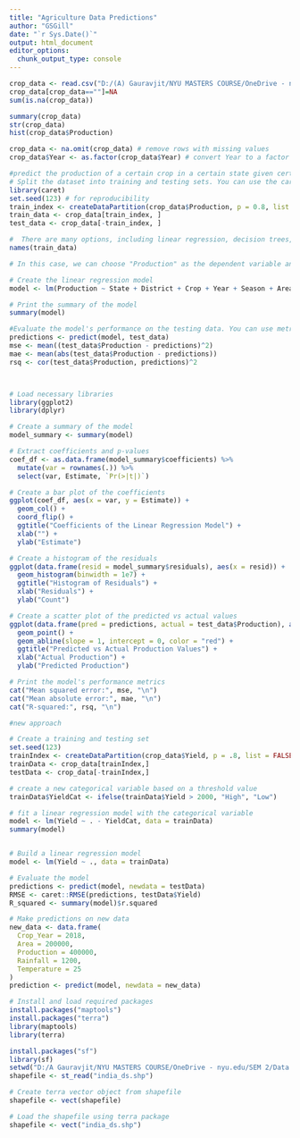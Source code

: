 ```yaml
---
title: "Agriculture Data Predictions"
author: "GSGill"
date: "`r Sys.Date()`"
output: html_document
editor_options: 
  chunk_output_type: console
---
```


```r
crop_data <- read.csv("D:/(A) Gauravjit/NYU MASTERS COURSE/OneDrive - nyu.edu/SEM 2/Data Analytics/PROJECT 3/India Agriculture Crop Production.csv")
crop_data[crop_data==""]=NA
sum(is.na(crop_data))

summary(crop_data)
str(crop_data)
hist(crop_data$Production)

crop_data <- na.omit(crop_data) # remove rows with missing values
crop_data$Year <- as.factor(crop_data$Year) # convert Year to a factor variable

#predict the production of a certain crop in a certain state given certain weather and soil conditions.
# Split the dataset into training and testing sets. You can use the caret package to do this:
library(caret)
set.seed(123) # for reproducibility
train_index <- createDataPartition(crop_data$Production, p = 0.8, list = FALSE)
train_data <- crop_data[train_index, ]
test_data <- crop_data[-train_index, ]

#  There are many options, including linear regression, decision trees, random forests, and neural networks. 
names(train_data)

# In this case, we can choose "Production" as the dependent variable and use the other variables as independent variables. Our hypothesis is that the production of crops is affected by various factors such as state, district, crop, year, season, area, and yield.

# Create the linear regression model
model <- lm(Production ~ State + District + Crop + Year + Season + Area + Yield, data = crop_data)

# Print the summary of the model
summary(model)

#Evaluate the model's performance on the testing data. You can use metrics like mean squared error (MSE), mean absolute error (MAE), and R-squared.
predictions <- predict(model, test_data)
mse <- mean((test_data$Production - predictions)^2)
mae <- mean(abs(test_data$Production - predictions))
rsq <- cor(test_data$Production, predictions)^2



# Load necessary libraries
library(ggplot2)
library(dplyr)

# Create a summary of the model
model_summary <- summary(model)

# Extract coefficients and p-values
coef_df <- as.data.frame(model_summary$coefficients) %>%
  mutate(var = rownames(.)) %>%
  select(var, Estimate, `Pr(>|t|)`)

# Create a bar plot of the coefficients
ggplot(coef_df, aes(x = var, y = Estimate)) +
  geom_col() +
  coord_flip() +
  ggtitle("Coefficients of the Linear Regression Model") +
  xlab("") +
  ylab("Estimate")

# Create a histogram of the residuals
ggplot(data.frame(resid = model_summary$residuals), aes(x = resid)) +
  geom_histogram(binwidth = 1e7) +
  ggtitle("Histogram of Residuals") +
  xlab("Residuals") +
  ylab("Count")

# Create a scatter plot of the predicted vs actual values
ggplot(data.frame(pred = predictions, actual = test_data$Production), aes(x = actual, y = pred)) +
  geom_point() +
  geom_abline(slope = 1, intercept = 0, color = "red") +
  ggtitle("Predicted vs Actual Production Values") +
  xlab("Actual Production") +
  ylab("Predicted Production")

# Print the model's performance metrics
cat("Mean squared error:", mse, "\n")
cat("Mean absolute error:", mae, "\n")
cat("R-squared:", rsq, "\n")

```




```r
#new approach

# Create a training and testing set
set.seed(123)
trainIndex <- createDataPartition(crop_data$Yield, p = .8, list = FALSE)
trainData <- crop_data[trainIndex,]
testData <- crop_data[-trainIndex,]

# create a new categorical variable based on a threshold value
trainData$YieldCat <- ifelse(trainData$Yield > 2000, "High", "Low")

# fit a linear regression model with the categorical variable
model <- lm(Yield ~ . - YieldCat, data = trainData)
summary(model)


# Build a linear regression model
model <- lm(Yield ~ ., data = trainData)

# Evaluate the model
predictions <- predict(model, newdata = testData)
RMSE <- caret::RMSE(predictions, testData$Yield)
R_squared <- summary(model)$r.squared

# Make predictions on new data
new_data <- data.frame(
  Crop_Year = 2018,
  Area = 200000,
  Production = 400000,
  Rainfall = 1200,
  Temperature = 25
)
prediction <- predict(model, newdata = new_data)

```


```r

# Install and load required packages
install.packages("maptools")
install.packages("terra")
library(maptools)
library(terra)

install.packages("sf")
library(sf)
setwd("D:/A Gauravjit/NYU MASTERS COURSE/OneDrive - nyu.edu/SEM 2/Data Analytics/PROJECT 3/")
shapefile <- st_read("india_ds.shp")

# Create terra vector object from shapefile
shapefile <- vect(shapefile)

# Load the shapefile using terra package
shapefile <- vect("india_ds.shp")




```